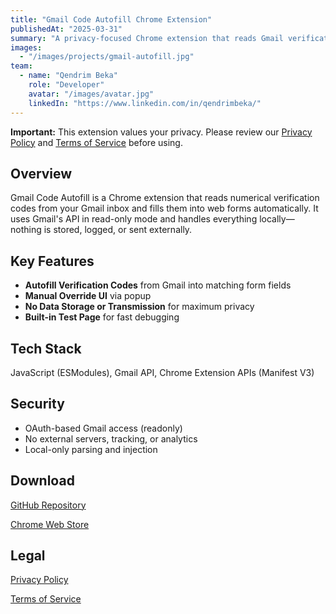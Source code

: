 ```yaml
---
title: "Gmail Code Autofill Chrome Extension"
publishedAt: "2025-03-31"
summary: "A privacy-focused Chrome extension that reads Gmail verification codes and autofills website forms with local-only processing."
images:
  - "/images/projects/gmail-autofill.jpg"
team:
  - name: "Qendrim Beka"
    role: "Developer"
    avatar: "/images/avatar.jpg"
    linkedIn: "https://www.linkedin.com/in/qendrimbeka/"
---
```


<div style={{padding: '15px', marginBottom: '20px', border: '1px solid #ddd', borderRadius: '5px', backgroundColor: '#f8f9fa'}}>
  <p><strong>Important:</strong> This extension values your privacy. Please review our <a href="/work/autofill/privacy.html">Privacy Policy</a> and <a href="/work/autofill/terms.html">Terms of Service</a> before using.</p>
</div>

## Overview

Gmail Code Autofill is a Chrome extension that reads numerical verification codes from your Gmail inbox and fills them into web forms automatically. It uses Gmail's API in read-only mode and handles everything locally—nothing is stored, logged, or sent externally.

## Key Features

- **Autofill Verification Codes** from Gmail into matching form fields
- **Manual Override UI** via popup
- **No Data Storage or Transmission** for maximum privacy
- **Built-in Test Page** for fast debugging

## Tech Stack

JavaScript (ESModules), Gmail API, Chrome Extension APIs (Manifest V3)

## Security

- OAuth-based Gmail access (readonly)
- No external servers, tracking, or analytics
- Local-only parsing and injection

## Download

[GitHub Repository](https://github.com/qbeka/Code_Autofill_Extension)

[Chrome Web Store](https://chromewebstore.google.com/detail/gmail-code-autofill/bamdheehdjehlediicfmocahpdeegabg?authuser=0&hl=en)

## Legal

<a href="/work/autofill/privacy.html">Privacy Policy</a>

<a href="/work/autofill/terms.html">Terms of Service</a>
